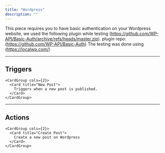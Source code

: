 ```yaml
---
title: "Wordpress"
description: ""
---
```


This piece requires you to have basic authentication on your Wordpress website, we used the following plugin while testing (https://github.com/WP-API/Basic-Auth/archive/refs/heads/master.zip).
plugin repo: (https://github.com/WP-API/Basic-Auth)
The testing was done using (https://localwp.com/)

---

## Triggers


    <CardGroup cols={2}>
      <Card title="New Post">
        Triggers when a new post is published.
      </Card>
    </CardGroup>
    

---

## Actions


    <CardGroup cols={2}>
      <Card title="Create Post">
        Create a new post on Wordpress
      </Card>
    </CardGroup>
    
